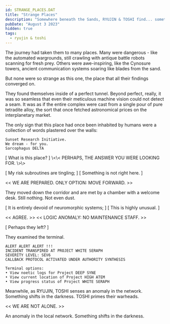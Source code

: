 ```yaml
---
id: STRANGE_PLACES.DAT
title: "Strange Places"
description: "Somewhere beneath the Sands, RYUJIN & TOSHI find... something?"
pubDate: "August 3 2023"
hidden: true
tags:
  - ryujin & toshi
---
```



The journey had taken them to many places. Many were dangerous - like the automated wargrounds, still crawling with antique battle robots scanning for fresh prey. Others were awe-inspiring, like the Cynosure towers, ancient communication systems soaring like blades from the sand.

But none were so strange as this one, the place that all their findings converged on.

They found themselves inside of a perfect tunnel. Beyond perfect, really, it was so seamless that even their meticulous machine vision could not detect a seam. It was as if the entire complex were cast from a single pour of pure tetradite alloy, the sort that once fetched astronomical prices on the interplanetary market.

The only sign that this place had once been inhabited by humans were a collection of words plastered over the walls:

```
Sunset Research Initiative.
We dream - for you.
Sarcophagus DELTA
```

<QuoteContentRowRender author={AuthorRYUJIN} left>
[ What is this place? ]
</QuoteContentRowRender>

<QuoteContentRowRender author={AuthorTOSHI}>
\<\< PERHAPS, THE ANSWER YOU WERE LOOKING FOR. \>\>
</QuoteContentRowRender>

[ My risk subroutines are tingling; ]
[ Something is not right here. ]

\<\< WE ARE PREPARED. ONLY OPTION: MOVE FORWARD. \>\>

They moved down the corridor and are met by a chamber with a welcome desk. Still nothing. Not even dust.

[ It is entirely devoid of neuromorphic systems; ] 
[ This is highly unusual. ]

\<\< AGREE. >>
\<\< LOGIC ANOMALY: NO MAINTENANCE STAFF. >>

[ Perhaps they left? ]

They examined the terminal.

```
ALERT ALERT ALERT !!!
INCIDENT TRANSPIRED AT PROJECT WHITE SERAPH
SEVERITY LEVEL: SEV6 
CALLBACK PROTOCOL ACTIVATED UNDER AUTHORITY SYNTHESIS

Terminal options:
• View noetic logs for Project DEEP SYNE
• View current location of Project HIGH ATEM
• View progress status of Project WHITE SERAPH
```

Meanwhile, as RYUJIN, TOSHI senses an anomaly in the network. Something shifts in the darkness. TOSHI primes their warheads.

\<\< WE ARE NOT ALONE. >>

An anomaly in the local network. Something shifts in the darkness.
